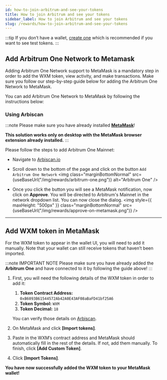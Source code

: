 ```yaml
---
id: how-to-join-arbitrum-and-see-your-tokens
title: How to join Arbitrum and see your tokens
sidebar_label: How to join Arbitrum and see your tokens
slug: /rewards/how-to-join-arbitrum-and-see-your-tokens
---
```



:::tip
If you don’t have a wallet, [create one](/wallet/add-edit-wallet-address#how-to-create-wallet-on-metamask) which is recommended if you want to see test tokens.
:::

## Add Arbitrum One Network to Metamask

Adding Arbitrum One Network support to MetaMask is a mandatory step in order to add the WXM token, view activity, and make transactions.
Make sure you follow our step-by-step guide below for adding the Arbitrum One Network to MetaMask.

You can add Arbitrum One Network to MetaMask by following the instructions below:

### Using Arbiscan

:::note
Please make sure you have already installed **[MetaMask](https://metamask.io/)**!

**This solution works only on desktop with the MetaMask browser extension already installed.**
:::

Please follow the steps to add Arbitrum One Mainnet:

- Navigate to [Arbiscan.io](https://arbiscan.io/)
- Scroll down to the bottom of the page and click on the button `Add Arbitrum One Network`
  <img class="marginBottomNormal" src={useBaseUrl("/img/rewards/arbitrum-one.png")} alt="Arbitrum One" />

- Once you click the button you will see a MetaMask notification, now click on **Approve**.
You will be directed to Arbitrum's Mainnet in the network dropdown list. You can now close the dialog.
  <img style={{ maxHeight: "500px" }} class="marginBottomNormal" src={useBaseUrl("/img/rewards/approve-on-metamask.png")} />

<hr/>

## Add WXM token in MetaMask

For the WXM token to appear in the wallet UI, you will need to add it manually.
Note that your wallet can still receive tokens that haven’t been imported.

:::note IMPORTANT NOTE
Please make sure you have already added the **Arbitrum One** and have connected to it by following the guide above!
:::

1. First, you will need the following details of the WXM token in order to add it:
    1. **Token Contract Address:** ``0xB6093B61544572Ab42A0E43AF08aBaFD41bf25A6``
    1. **Token Symbol:** ``WXM``
    1. **Token Decimal:** ``18``

    You can verify those details on [Arbiscan](https://arbiscan.io/token/0xb6093b61544572ab42a0e43af08abafd41bf25a6).
1. On MetaMask and click **[Import tokens]**.
1. Paste in the WXM’s contract address and MetaMask should automatically fill in the rest of the details. If not, add them manually. To finish, click **[Add Custom Token]**.
1. Click **[Import Tokens]**.

**You have now successfully added the WXM token to your MetaMask wallet!**



